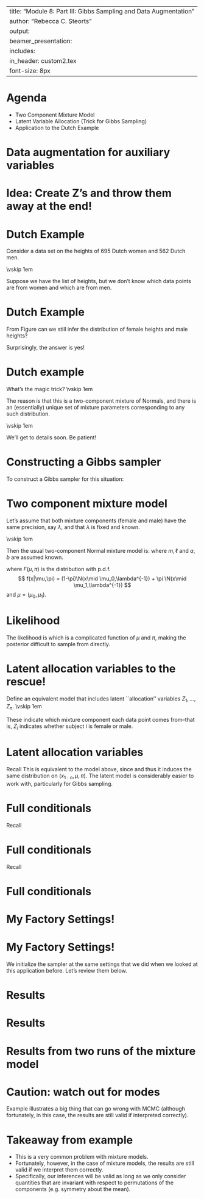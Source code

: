 
---
title: "Module 8: Part III: Gibbs Sampling and Data Augmentation"
author: "Rebecca C. Steorts"
output: 
     beamer_presentation:
      includes: 
          in_header: custom2.tex
font-size: 8px
---

Agenda
===
- Two Component Mixture Model
- Latent Variable Allocation (Trick for Gibbs Sampling)
- Application to the Dutch Example


Data augmentation for auxiliary variables
===
\begin{itemize}
\item A commonly-used technique for designing MCMC samplers is to use \emph{data augmentation}, also known as \emph{auxiliary variables}.
\item Introduce variable(s) $Z$ that depends on the distribution of the existing variables in such a way that the
resulting conditional distributions, with $Z$ included, are easier to sample from and/or result in better mixing.
\item  $Z$'s are latent/hidden variables that are introduced for the purpose of simplifying/improving the sampler.
\end{itemize}

Idea: Create Z's and throw them away at the end! 
===
\begin{itemize}
\item Suppose we want to sample from $p(x,y)$, but $p(x|y)$ and/or $p(y|x)$ are complicated. 
\item Choose $$p(z|x,y)$$ such
that $p(x|y,z)$, $p(y|x,z)$, and $p(z|x,y)$ are easy to sample from. 
\item Then construct a Gibbs sampler to sample all three variables
$(X,Y,Z)$ from $p(x,y,z)$.
\item Then we just throw away the $Z$'s and we will have samples $(X,Y)$ from $p(x,y)$.
\end{itemize}

Dutch Example
===
Consider a data set on the heights of 695 Dutch women and 562 Dutch men.  

\vskip 1em

Suppose we have the list of heights, but we don't know which data points
are from women and which are from men.  

Dutch Example 
===
From Figure \ref{figure:heights-combined} can we still infer the distribution of female heights and male heights?

\begin{figure}
  \begin{center}
    \includegraphics[width=1\textwidth]{examples/heights-combined}
    % Source: Original work by J. W. Miller.
  \end{center}
  \caption{Heights of Dutch women and men, combined.}
  \label{figure:heights-combined}
\end{figure}
Surprisingly, the answer is yes!

Dutch example
===
What's the magic trick?
\vskip 1em

The reason is that this is a two-component mixture of Normals,
and there is an (essentially) unique set of mixture parameters corresponding to any such distribution.

\vskip 1em

We'll get to details soon. Be patient!

Constructing a Gibbs sampler
===
To construct a Gibbs sampler for this situation:

\begin{itemize}
\item Common to introduce an auxiliary variable $Z_i$ for each data point,
indicating which mixture component it is drawn from.
\item  In this example, $Z_i$ indicates whether subject $i$ is female or male.
\item This results in a Gibbs sampler that is easy to derive/implement.
\end{itemize}

Two component mixture model
===
Let's assume that both mixture components (female and male) have the same precision, say $\lambda$, and that $\lambda$ is fixed and known.  

\vskip 1em

Then the usual two-component Normal mixture model is:
\begin{align}
  & X_1,\ldots, X_n \mid \mu,\pi\ \sim F(\mu,\pi)\\
      & \mu:=(\mu_0,\mu_1) \stackrel{iid}{\sim} \N(m,\ell^{-1})\\
        & \pi \sim \Beta(a,b),
\end{align}
where $m,\ell$ and $a,b$ are assumed known.

where $F(\mu,\pi)$ is the distribution with p.d.f. 
$$ f(x|\mu,\pi) = (1-\pi)\N(x\mid \mu_0,\lambda^{-1}) + \pi
\N(x\mid \mu_1,\lambda^{-1}) $$
and $\mu=(\mu_0,\mu_1)$.


Likelihood
===
The likelihood is
\begin{align*}
    p(x_{1:n}|\mu,\pi) &= \prod_{i=1}^n f(x_i|\mu,\pi) \\
                       & = \prod_{i=1}^n \Big[ (1-\pi)\N(x_i\mid \mu_0,\lambda^{-1}) + \pi\N(x_i\mid \mu_1,\lambda^{-1}) \Big] 
\end{align*}
which is a complicated function of $\mu$ and $\pi$, making the posterior difficult to sample from directly.

Latent allocation variables to the rescue!
===
Define an equivalent model that includes latent ``allocation'' variables $Z_1,\ldots,Z_n.$
\vskip 1em

These indicate which mixture component each data point
comes from--that is, $Z_i$ indicates whether subject $i$ is female or male.
\begin{align}
 & X_i \mid \mu, Z \sim\N(\mu_{Z_i},\lambda^{-1}) \text{ independently for } i=1,\ldots,n.\\
 & Z_1,\ldots,Z_n \mid \mu,\pi\,\stackrel{iid}{\sim}\,\Bernoulli(\pi)\\
  & \mu= (\mu_0,\mu_1) \stackrel{iid}{\sim}\N(m,\ell^{-1})\\
    & \pi \sim \Beta(a,b)
\end{align}

Latent allocation variables
===
Recall
\begin{align*}
 & X_i \mid \mu, Z \sim\N(\mu_{Z_i},\lambda^{-1}) \text{ independently for } i=1,\ldots,n.\\
     & Z_1,\ldots,Z_n|\mu,\pi\,\stackrel{iid}{\sim}\,\Bernoulli(\pi)\\
    & \mu= (\mu_0,\mu_1) \stackrel{iid}{\sim} \N(m,\ell^{-1})\\
    & \pi \sim \Beta(a,b)
\end{align*}
This is equivalent to the model above, since
\begin{align}
    &p(x_i|\mu,\pi) \\
    &= p(x_i|Z_i=0,\mu,\pi)\Pr(Z_i=0|\mu,\pi) 
                    + p(x_i|Z_i=1,\mu,\pi)\Pr(Z_i=1|\mu,\pi) \\
            &= (1-\pi)\N(x_i|\mu_0,\lambda^{-1}) + \pi\N(x_i|\mu_1,\lambda^{-1})\\
            &= f(x_i|\mu,\pi),
\end{align}
and thus it induces the same distribution on $(x_{1:n},\mu,\pi)$. The latent model is considerably easier to work with, particularly for Gibbs
sampling. 

Full conditionals
===
Recall
\begin{align*}
 & X_i \mid \mu, Z\sim \N(\mu_{Z_i},\lambda^{-1}) \text{ independently for } i=1,\ldots,n.\\
     & \textcolor{blue}{Z_1,\ldots,Z_n|\mu,\pi\,\stackrel{iid}{\sim}\,\Bernoulli(\pi)}\\
    & \mu= (\mu_0,\mu_1) \stackrel{iid}{\sim} \N(m,\ell^{-1})\\
    & \textcolor{blue}{\pi \sim \Beta(a,b)}
\end{align*}

\begin{itemize}
    \item ($\pi|\cdots$) Given $z$, $\pi$ is independent of everything else, so this reduces to a Beta--Bernoulli model, and we have
        $$ p(\pi|\mu,z,x) = p(\pi|z) =\Beta(\pi\mid a + n_1,\, b + n_0) $$
        where $n_k = \sum_{i=1}^n \I(z_i=k)$ for $k \in \{0, 1\}$.
        \end{itemize}
        
Full conditionals
===
Recall 
\begin{align*}
 & \textcolor{blue}{X_i\sim\N(\mu_{Z_i},\lambda^{-1}) \text{ independently for } i=1,\ldots,n.}\\
     & Z_1,\ldots,Z_n|\mu,\pi\,\stackrel{iid}{\sim}\,\Bernoulli(\pi)\\
    & \textcolor{blue}{\mu= (\mu_0,\mu_1) \stackrel{iid}{\sim} \N(m,\ell^{-1})}\\
    & \pi \sim \Beta(a,b)
\end{align*}

\begin{itemize}        
    \item ($\mu|\cdots$) Given $z$, we know which component each data point comes from. 
    \vskip 1em
    The model (conditionally on $z$) is just two
        independent Normal--Normal models, as we have seen before:
        \begin{align*}
            \bm\mu_0|\mu_1,x,z,\pi\, \sim \,\N(M_0,L_0^{-1})\\
            \bm\mu_1|\mu_0,x,z,\pi\, \sim \,\N(M_1,L_1^{-1})
        \end{align*}
        where for $k\in\{0,1\}$,
        \begin{align*}
        n_k &= \sum_{i=1}^n \I(z_i=k)\\
        L_k &=\ell + n_k\lambda\\
        M_k &=\frac{\ell m + \lambda\sum_{i:z_i=k} x_i}{\ell + n_k\lambda}.
        \end{align*}
        \end{itemize}
        
Full conditionals
===
\begin{itemize}
    \item ($z|\cdots$)
        \begin{align*}
            p(z|\mu,\pi,x)&\underset{z}{\propto}p(x,z,\pi,\mu)\underset{z}{\propto} p(x|z,\mu) p(z|\pi)\\
            & =\prod_{i = 1}^n \N(x_i|\mu_{z_i},\lambda^{-1})\Bernoulli(z_i|\pi)\\
            & =\prod_{i = 1}^n \Big(\pi\N(x_i|\mu_1,\lambda^{-1})\Big)^{z_i} \Big((1-\pi)\N(x_i|\mu_0,\lambda^{-1})\Big)^{1-z_i}\\
            & =\prod_{i = 1}^n \alpha_{i,1}^{z_i} \alpha_{i,0}^{1-z_i}\\
            &\underset{z}{\propto}\prod_{i = 1}^n\Bernoulli(z_i\mid \alpha_{i,1}/(\alpha_{i,0}+\alpha_{i,1}))
        \end{align*}
        where
        \begin{align*}
            \alpha_{i,0} & =(1-\pi)\N(x_i|\mu_0,\lambda^{-1})\\
            \alpha_{i,1} & =\pi\N(x_i|\mu_1,\lambda^{-1}).
        \end{align*}
\end{itemize}



My Factory Settings!
===
\begin{itemize}
\item $\lambda = 1/\sigma^2$ where $\sigma = 8$ cm ($\approx 3.1$ inches) ($\sigma$ = standard deviation of the subject heights within each component)
\item $a = 1$, $b = 1$ (Beta parameters, equivalent to prior ``sample size'' of 1 for each component)
\item $m = 175$ cm ($\approx 68.9$ inches) (mean of the prior on the component means)
\item $\ell = 1/s^2$ where $s = 15$ cm ($\approx 6$ inches) ($s$ = standard deviation of the prior on the component means)
\end{itemize}

My Factory Settings!
===

We initialize the sampler at the same settings that we did when we looked at this application before. Let's review them below. 

\begin{itemize}
\item $\pi = 1/2$ (equal probability for each component)
\item $z_1,\ldots,z_n$ sampled i.i.d.\ from $\Bernoulli(1/2)$ (initial assignment to components chosen uniformly at random)
\item $\mu_0 =\mu_1 = m$ (component means initialized to the mean of their prior)
\end{itemize}


Results
===
\begin{figure}[htbp]
\begin{center}
\includegraphics[width=0.9\textwidth]{examples/mix-mu_trace-a.png}\caption{Traceplots of the component means, $\mu_0$ and $\mu_1$.}
\label{default}
\end{center}
\end{figure}


Results
===
\begin{figure}[htbp]
\begin{center}
\includegraphics[width=0.9\textwidth]{examples/mix-histograms_at_last_sample-a.png}\caption{Histograms of the heights of subjects assigned to each component, according to $z_1,\ldots,z_n$, in a typical sample.}
\label{default}
\end{center}
\end{figure}

    
Results from two runs of the mixture model
===    
\begin{figure}
\begin{center}
\includegraphics[width=0.9\textwidth]{examples/mix-p_trace-a.png}
\includegraphics[width=0.9\textwidth]{examples/mix-p_trace-b}
\caption{Traceplots of the mixture weight, $\pi$. What do you notice about the two different runs?}
\label{figure:mixb}
\end{center}  
\end{figure}

Caution: watch out for modes
===
Example illustrates a big thing that can go wrong with MCMC (although fortunately, in this case, the results are still valid if interpreted correctly). 
\begin{itemize}
\item Why are females assigned to component 0 and males assigned to component 1? Why not the other way around? 
\item In fact, the model is symmetric with respect to the two components, and thus the posterior is also symmetric. 
\item If we run the sampler multiple times (starting from the same initial values), sometimes it will settle on females as 0 and males as 1, and sometimes on females as 1 and males as 0 --- see Figure \ref{figure:mixb}. 
\item Roughly speaking, the posterior has two modes.
\item  If the sampler were behaving properly, it would move back and forth between these two modes.
\item But it doesn't---it gets stuck in one and stays there.
\end{itemize}

Takeaway from example
===
- This is a very common problem with mixture models. 
- Fortunately, however, in the case of mixture models, the results are still valid if we interpret them correctly. 
- Specifically, our inferences will be valid as long as we only consider quantities that are invariant with respect to permutations of the components (e.g. symmetry about the mean).








